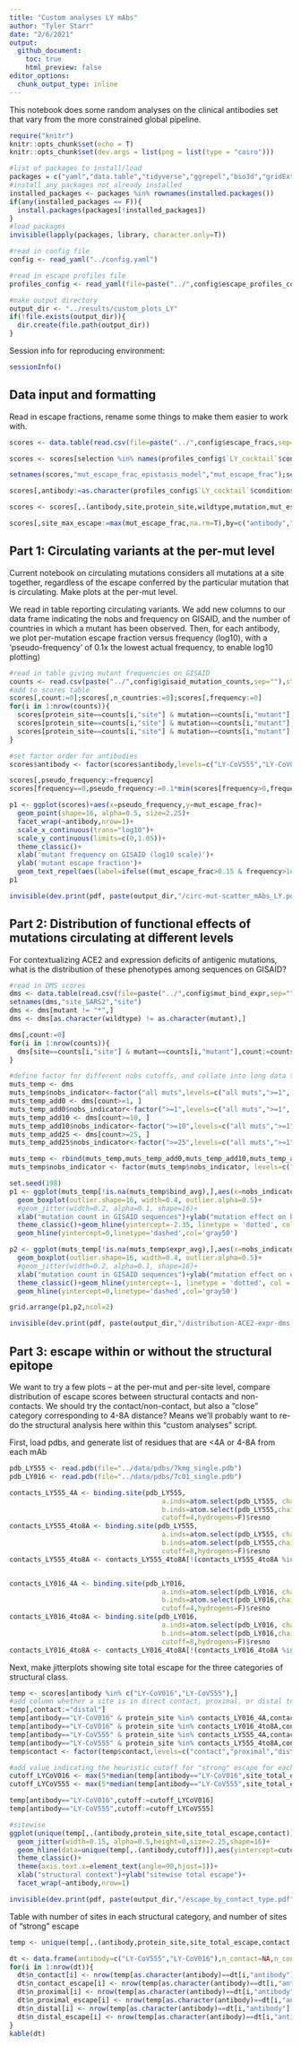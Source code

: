 ```yaml
---
title: "Custom analyses LY mAbs"
author: "Tyler Starr"
date: "2/6/2021"
output:
  github_document:
    toc: true
    html_preview: false
editor_options: 
  chunk_output_type: inline
---
```


This notebook does some random analyses on the clinical antibodies set that vary from the more constrained global pipeline.

```r
require("knitr")
knitr::opts_chunk$set(echo = T)
knitr::opts_chunk$set(dev.args = list(png = list(type = "cairo")))

#list of packages to install/load
packages = c("yaml","data.table","tidyverse","ggrepel","bio3d","gridExtra")
#install any packages not already installed
installed_packages <- packages %in% rownames(installed.packages())
if(any(installed_packages == F)){
  install.packages(packages[!installed_packages])
}
#load packages
invisible(lapply(packages, library, character.only=T))

#read in config file
config <- read_yaml("../config.yaml")

#read in escape profiles file
profiles_config <- read_yaml(file=paste("../",config$escape_profiles_config,sep=""))

#make output directory
output_dir <- "../results/custom_plots_LY"
if(!file.exists(output_dir)){
  dir.create(file.path(output_dir))
}
```
Session info for reproducing environment:
```r
sessionInfo()
```

## Data input and formatting

Read in escape fractions, rename some things to make them easier to work with.

```r
scores <- data.table(read.csv(file=paste("../",config$escape_fracs,sep=""),stringsAsFactors=F))

scores <- scores[selection %in% names(profiles_config$`LY_cocktail`$conditions) & library=="average", .(selection,condition,site,protein_site,wildtype,mutation,mut_escape_frac_epistasis_model,site_total_escape_frac_epistasis_model)]

setnames(scores,"mut_escape_frac_epistasis_model","mut_escape_frac");setnames(scores,"site_total_escape_frac_epistasis_model","site_total_escape")

scores[,antibody:=as.character(profiles_config$`LY_cocktail`$conditions[condition])]

scores <- scores[,.(antibody,site,protein_site,wildtype,mutation,mut_escape_frac,site_total_escape)]

scores[,site_max_escape:=max(mut_escape_frac,na.rm=T),by=c("antibody","site")]


```

## Part 1: Circulating variants at the per-mut level

Current notebook on circulating mutations considers all mutations at a site together, regardless of the escape conferred by the particular mutation that is circulating. Make plots at the per-mut level.

We read in table reporting circulating variants. We add new columns to our data frame indicating the nobs and frequency on GISAID, and the number of countries in which a mutant has been observed. Then, for each antibody, we plot per-mutation escape fraction versus frequency (log10), with a 'pseudo-frequency' of 0.1x the lowest actual frequency, to enable log10 plotting)

```r
#read in table giving mutant frequencies on GISAID
counts <- read.csv(paste("../",config$gisaid_mutation_counts,sep=""),stringsAsFactors=F)
#add to scores table
scores[,count:=0];scores[,n_countries:=0];scores[,frequency:=0]
for(i in 1:nrow(counts)){
  scores[protein_site==counts[i,"site"] & mutation==counts[i,"mutant"],count:=counts[i,"count"]]
  scores[protein_site==counts[i,"site"] & mutation==counts[i,"mutant"],n_countries:=counts[i,"n_countries"]]
  scores[protein_site==counts[i,"site"] & mutation==counts[i,"mutant"],frequency:=counts[i,"frequency"]]
}

#set factor order for antibodies
scores$antibody <- factor(scores$antibody,levels=c("LY-CoV555","LY-CoV016","LY-CoV555+LY-CoV016"))

scores[,pseudo_frequency:=frequency]
scores[frequency==0,pseudo_frequency:=0.1*min(scores[frequency>0,frequency])]

p1 <- ggplot(scores)+aes(x=pseudo_frequency,y=mut_escape_frac)+
  geom_point(shape=16, alpha=0.5, size=2.25)+
  facet_wrap(~antibody,nrow=1)+
  scale_x_continuous(trans="log10")+
  scale_y_continuous(limits=c(0,1.05))+
  theme_classic()+
  xlab('mutant frequency on GISAID (log10 scale)')+
  ylab('mutant escape fraction')+
  geom_text_repel(aes(label=ifelse((mut_escape_frac>0.15 & frequency>1e-6) | (mut_escape_frac>0.05 & frequency>1e-3),as.character(paste(wildtype,protein_site,mutation,sep="")),'')),size=3,color="gray40")
p1

invisible(dev.print(pdf, paste(output_dir,"/circ-mut-scatter_mAbs_LY.pdf",sep="")))

```

## Part 2: Distribution of functional effects of mutations circulating at different levels

For contextualizing ACE2 and expression deficits of antigenic mutations, what is the distribution of these phenotypes among sequences on GISAID?

```r
#read in DMS scores
dms <- data.table(read.csv(file=paste("../",config$mut_bind_expr,sep=""),stringsAsFactors = F))
setnames(dms,"site_SARS2","site")
dms <- dms[mutant != "*",]
dms <- dms[as.character(wildtype) != as.character(mutant),]

dms[,count:=0]
for(i in 1:nrow(counts)){
  dms[site==counts[i,"site"] & mutant==counts[i,"mutant"],count:=counts[i,"count"]]
}

#define factor for different nobs cutoffs, and collate into long data table for plotting
muts_temp <- dms
muts_temp$nobs_indicator<-factor("all muts",levels=c("all muts",">=1", ">=10",">=25"))
muts_temp_add0 <- dms[count>=1, ]
muts_temp_add0$nobs_indicator<-factor(">=1",levels=c("all muts",">=1", ">=10",">=25"))
muts_temp_add10 <- dms[count>=10, ]
muts_temp_add10$nobs_indicator<-factor(">=10",levels=c("all muts",">=1", ">=10",">=25"))
muts_temp_add25 <- dms[count>=25, ]
muts_temp_add25$nobs_indicator<-factor(">=25",levels=c("all muts",">=1", ">=10",">=25"))

muts_temp <- rbind(muts_temp,muts_temp_add0,muts_temp_add10,muts_temp_add25)
muts_temp$nobs_indicator <- factor(muts_temp$nobs_indicator, levels=c("all muts",">=1", ">=10",">=25"))

set.seed(198)
p1 <- ggplot(muts_temp[!is.na(muts_temp$bind_avg),],aes(x=nobs_indicator,y=bind_avg))+
  geom_boxplot(outlier.shape=16, width=0.4, outlier.alpha=0.5)+
  #geom_jitter(width=0.2, alpha=0.1, shape=16)+
  xlab("mutation count in GISAID sequences")+ylab("mutation effect on binding")+
  theme_classic()+geom_hline(yintercept=-2.35, linetype = 'dotted', col = 'gray50')+
  geom_hline(yintercept=0,linetype='dashed',col='gray50')

p2 <- ggplot(muts_temp[!is.na(muts_temp$expr_avg),],aes(x=nobs_indicator,y=expr_avg))+
  geom_boxplot(outlier.shape=16, width=0.4, outlier.alpha=0.5)+
  #geom_jitter(width=0.2, alpha=0.1, shape=16)+
  xlab("mutation count in GISAID sequences")+ylab("mutation effect on expression")+
  theme_classic()+geom_hline(yintercept=-1, linetype = 'dotted', col = 'gray50')+
  geom_hline(yintercept=0,linetype='dashed',col='gray50')

grid.arrange(p1,p2,ncol=2)

invisible(dev.print(pdf, paste(output_dir,"/distribution-ACE2-expr-dms_v_nobs-GISAID.pdf",sep="")))

```


## Part 3: escape within or without the structural epitope

We want to try a few plots -- at the per-mut and per-site level, compare distribution of escape scores between structural contacts and non-contacts. We should try the contact/non-contact, but also a "close" category corresponding to 4-8A distance? Means we'll probably want to re-do the structural analysis here within this "custom analyses" script.

First, load pdbs, and generate list of residues that are <4A or 4-8A from each mAb

```r
pdb_LY555 <- read.pdb(file="../data/pdbs/7kmg_single.pdb")
pdb_LY016 <- read.pdb(file="../data/pdbs/7c01_single.pdb")

contacts_LY555_4A <- binding.site(pdb_LY555, 
                                      a.inds=atom.select(pdb_LY555, chain="C"),
                                      b.inds=atom.select(pdb_LY555,chain=c("A","B")),
                                      cutoff=4,hydrogens=F)$resno
contacts_LY555_4to8A <- binding.site(pdb_LY555, 
                                      a.inds=atom.select(pdb_LY555, chain="C"),
                                      b.inds=atom.select(pdb_LY555,chain=c("B","D")),
                                      cutoff=8,hydrogens=F)$resno
contacts_LY555_4to8A <- contacts_LY555_4to8A[!(contacts_LY555_4to8A %in% contacts_LY555_4A)]


contacts_LY016_4A <- binding.site(pdb_LY016, 
                                      a.inds=atom.select(pdb_LY016, chain="A"),
                                      b.inds=atom.select(pdb_LY016,chain=c("H","L")),
                                      cutoff=4,hydrogens=F)$resno
contacts_LY016_4to8A <- binding.site(pdb_LY016, 
                                      a.inds=atom.select(pdb_LY016, chain="A"),
                                      b.inds=atom.select(pdb_LY016,chain=c("H","L")),
                                      cutoff=8,hydrogens=F)$resno
contacts_LY016_4to8A <- contacts_LY016_4to8A[!(contacts_LY016_4to8A %in% contacts_LY016_4A)]

```
Next, make jitterplots showing site total escape for the three categories of structural class.

```r
temp <- scores[antibody %in% c("LY-CoV016","LY-CoV555"),]
#add column whether a site is in direct contact, proximal, or distal to interface
temp[,contact:="distal"]
temp[antibody=="LY-CoV016" & protein_site %in% contacts_LY016_4A,contact:="contact"]
temp[antibody=="LY-CoV016" & protein_site %in% contacts_LY016_4to8A,contact:="proximal"]
temp[antibody=="LY-CoV555" & protein_site %in% contacts_LY555_4A,contact:="contact"]
temp[antibody=="LY-CoV555" & protein_site %in% contacts_LY555_4to8A,contact:="proximal"]
temp$contact <- factor(temp$contact,levels=c("contact","proximal","distal"))

#add value indicating the heuristic cutoff for "strong" escape for each mAb
cutoff_LYCoV016 <- max(5*median(temp[antibody=="LY-CoV016",site_total_escape]),0.05*max(temp[antibody=="LY-CoV016",site_total_escape]))
cutoff_LYCoV555 <- max(5*median(temp[antibody=="LY-CoV555",site_total_escape]),0.05*max(temp[antibody=="LY-CoV555",site_total_escape]))

temp[antibody=="LY-CoV016",cutoff:=cutoff_LYCoV016]
temp[antibody=="LY-CoV555",cutoff:=cutoff_LYCoV555]

#sitewise
ggplot(unique(temp[,.(antibody,protein_site,site_total_escape,contact)]),aes(x=contact,y=site_total_escape))+
  geom_jitter(width=0.15, alpha=0.5,height=0,size=2.25,shape=16)+
  geom_hline(data=unique(temp[,.(antibody,cutoff)]),aes(yintercept=cutoff),linetype="dashed",color="gray50")+
  theme_classic()+
  theme(axis.text.x=element_text(angle=90,hjust=1))+
  xlab("structural context")+ylab("sitewise total escape")+
  facet_wrap(~antibody,nrow=1)

invisible(dev.print(pdf, paste(output_dir,"/escape_by_contact_type.pdf",sep="")))

```
Table with number of sites in each structural category, and number of sites of "strong" escape

```r
temp <- unique(temp[,.(antibody,protein_site,site_total_escape,contact,cutoff)])

dt <- data.frame(antibody=c("LY-CoV555","LY-CoV016"),n_contact=NA,n_contact_escape=NA,n_proximal=NA,n_proximal_escape=NA,n_distal=NA,n_distal_escape=NA)
for(i in 1:nrow(dt)){
  dt$n_contact[i] <- nrow(temp[as.character(antibody)==dt[i,"antibody"] & contact=="contact",])
  dt$n_contact_escape[i] <- nrow(temp[as.character(antibody)==dt[i,"antibody"] & contact=="contact" & site_total_escape>cutoff,])
  dt$n_proximal[i] <- nrow(temp[as.character(antibody)==dt[i,"antibody"] & contact=="proximal",])
  dt$n_proximal_escape[i] <- nrow(temp[as.character(antibody)==dt[i,"antibody"] & contact=="proximal" & site_total_escape>cutoff,])
  dt$n_distal[i] <- nrow(temp[as.character(antibody)==dt[i,"antibody"] & contact=="distal",])
  dt$n_distal_escape[i] <- nrow(temp[as.character(antibody)==dt[i,"antibody"] & contact=="distal" & site_total_escape>cutoff,])
}
kable(dt)
```

